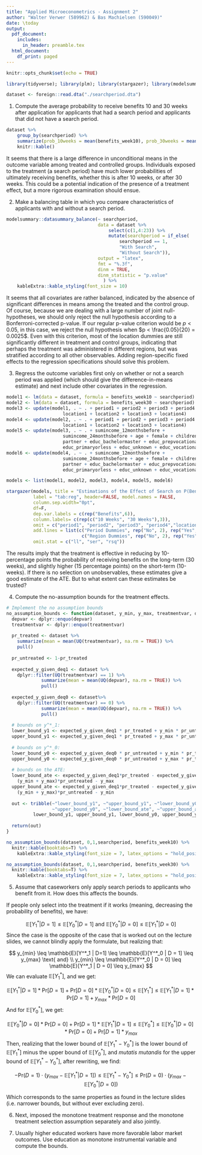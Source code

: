 ```yaml
---
title: "Applied Microeconometrics - Assignment 2"
author: "Walter Verwer (589962) & Bas Machielsen (590049)"
date: \today
output:
  pdf_document:
    includes:
      in_header: preamble.tex
  html_document:
    df_print: paged
---
```


```r
knitr::opts_chunk$set(echo = TRUE)

library(tidyverse); library(plm); library(stargazer); library(modelsummary)

dataset <- foreign::read.dta("./searchperiod.dta")
```

1. Compute the average probability to receive benefits 10 and 30 weeks after application for applicants that had a search period and applicants that did not have a search period.

```r
dataset %>%
    group_by(searchperiod) %>%
    summarize(prob_10weeks = mean(benefits_week10), prob_30weeks = mean(benefits_week30)) %>%
    knitr::kable()
```

It seems that there is a large difference in unconditional means in the outcome variable among treated and controlled groups. Individuals exposed to the treatment (a search period) have much lower probabilities of ultimately receiving benefits, whether this is after 10 weeks, or after 30 weeks. This could be a potential indication of the presence of a treatment effect, but a more rigorous examination should ensue. 

2. Make a balancing table in which you compare characteristics of applicants with and without a search period.

```r
modelsummary::datasummary_balance(~ searchperiod,
                                  data = dataset %>%
                                      select(c(1,4:23)) %>%
                                      mutate(searchperiod = if_else(
                                          searchperiod == 1,
                                          "With Search", 
                                          "Without Search")), 
                                  output = "latex", 
                                  fmt = "%.3f",
                                  dinm = TRUE,
                                  dinm_statistic = "p.value"
                                    ) %>%
    kableExtra::kable_styling(font_size = 10)

```

It seems that all covariates are rather balanced, indicated by the absence of significant differences in means among the treated and the control group. Of course, because we are dealing with a large number of joint null-hypotheses, we should only reject the null hypothesis according to a Bonferroni-corrected p-value. If our regular p-value criterion would be $p < 0.05$, in this case, we reject the null hypothesis when $p < \frac{0.05}{20} = 0.0025$. Even with this criterion, most of the location dummies are still significantly different in treatment and control groups, indicating that perhaps the treatment was administered in different regions, but was stratified according to all other observables. Adding region-specific fixed effects to the regression specifications should solve this problem. 

3. Regress the outcome variables first only on whether or not a search period was applied (which should give the difference-in-means estimate) and next include other covariates in the regression.

```r
model1 <- lm(data = dataset, formula = benefits_week10 ~ searchperiod)
model2 <- lm(data = dataset, formula = benefits_week30 ~ searchperiod)
model3 <- update(model1, . ~ . + period1 + period2 + period3 + period4 + 
                     location1 + location2 + location3 + location4)
model4 <- update(model2, . ~ . + period1 + period2 + period3 + period4 + 
                     location1 + location2 + location3 + location4)
model5 <- update(model3, . ~ . + sumincome_12monthsbefore + 
                     sumincome_24monthsbefore + age + female + children + 
                     partner + educ_bachelormaster + educ_prepvocational + 
                     educ_primaryorless + educ_unknown + educ_vocational)
model6 <- update(model4, . ~ . + sumincome_12monthsbefore + 
                     sumincome_24monthsbefore + age + female + children + 
                     partner + educ_bachelormaster + educ_prepvocational +
                     educ_primaryorless + educ_unknown + educ_vocational)

models <- list(model1, model2, model3, model4, model5, model6)
```


```r
stargazer(models, title = "Estimations of the Effect of Search on P(Benefits)",
          label = "tab:reg", header=FALSE, model.names = FALSE,
          column.sep.width="0pt",
          df=F,
          dep.var.labels = c(rep("Benefits",6)),
          column.labels= c(rep(c("10 Weeks", "30 Weeks"),3)),
          omit = c("period1", "period2", "period3", "period4","location"),
          add.lines = list(c("Period Dummies", rep("No", 2), rep("Yes", 4)),
                            c("Region Dummies", rep("No", 2), rep("Yes", 4))),
          omit.stat = c("ll", "ser", "rsq"))

```

The results imply that the treatment is effective in reducing by 10-percentage points the probability of receiving benefits on the long-term (30 weeks), and slightly higher (15 percentage points) on the short-term (10-weeks). If there is no selection on unobservables, these estimates give a good estimate of the ATE. But to what extent can these estimates be trusted? 

\clearpage

4. Compute the no-assumption bounds for the treatment effects.

```r
# Implement the no assumption bounds
no_assumption_bounds <- function(dataset, y_min, y_max, treatmentvar, depvar){
  depvar <- dplyr::enquo(depvar)
  treatmentvar <- dplyr::enquo(treatmentvar)
  
  pr_treated <- dataset %>%
    summarize(mean = mean(UQ(treatmentvar), na.rm = TRUE)) %>%
    pull() 
  
  pr_untreated <- 1-pr_treated
  
  expected_y_given_deq1 <- dataset %>%
    dplyr::filter(UQ(treatmentvar) == 1) %>%
             summarize(mean = mean(UQ(depvar), na.rm = TRUE)) %>%
             pull()
  
  expected_y_given_deq0 <- dataset%>%
    dplyr::filter(UQ(treatmentvar) == 0) %>%
             summarize(mean = mean(UQ(depvar), na.rm = TRUE)) %>%
             pull()
           
  # bounds on y^*_1: 
  lower_bound_y1 <- expected_y_given_deq1 * pr_treated + y_min * pr_untreated 
  upper_bound_y1 <- expected_y_given_deq1 * pr_treated + y_max * pr_untreated
  
  # bounds on y^*_0:
  lower_bound_y0 <- expected_y_given_deq0 * pr_untreated + y_min * pr_treated 
  upper_bound_y0 <- expected_y_given_deq0 * pr_untreated + y_max * pr_treated
  
  # bounds on the ATE:
  lower_bound_ate <- expected_y_given_deq1*pr_treated - expected_y_given_deq0*pr_untreated + 
    (y_min + y_max)*pr_untreated - y_max 
  upper_bound_ate <- expected_y_given_deq1*pr_treated - expected_y_given_deq0*pr_untreated + 
    (y_min + y_max)*pr_untreated - y_min
  
  out <- tribble(~"lower_bound_y1", ~"upper_bound_y1", ~"lower_bound_y0",
                 ~"upper_bound_y0", ~"lower_bound_ate", ~"upper_bound_ate",
          lower_bound_y1, upper_bound_y1, lower_bound_y0, upper_bound_y0, lower_bound_ate, upper_bound_ate)
  
  return(out)
}

no_assumption_bounds(dataset, 0,1,searchperiod, benefits_week10) %>%
  knitr::kable(booktabs=T) %>%
    kableExtra::kable_styling(font_size = 7, latex_options = "hold_position")

no_assumption_bounds(dataset, 0,1,searchperiod, benefits_week30) %>%
  knitr::kable(booktabs=T) %>%
    kableExtra::kable_styling(font_size = 7, latex_options = "hold_position")
```


5. Assume that caseworkers only apply search periods to applicants who benefit from it. How does this affects the bounds.

If people only select into the treatment if it works (meaning, decreasing the probability of benefits), we have:

$$
\mathbb{E}[Y^*_1 | D=1] \leq \mathbb{E}[Y^*_0 | D = 1] \text{ and } \mathbb{E}[Y^*_0 | D = 0] \leq \mathbb{E}[Y^*_1 | D = 0]
$$
Since the case is the opposite of the case that is worked out on the lecture slides, we cannot blindly apply the formulate, but realizing that:

$$
y_{min} \leq \mathbb{E}[Y^*_1 | D=1] \leq \mathbb{E}[Y^*_0 | D = 1] \leq y_{max} \text{ and} \\
y_{min} \leq \mathbb{E}[Y^*_0 | D = 0] \leq \mathbb{E}[Y^*_1 | D = 0] \leq y_{max}
$$
We can evaluate $\mathbb{E}[Y^*_1]$, and we get:

$$
\mathbb{E}[Y^*_1 | D = 1] * \text{Pr}[D=1] + \text{Pr}[D=0] * \mathbb{E}[Y^*_0 | D=0] \leq \mathbb{E}[Y^*_1] \leq \mathbb{E}[Y^*_1 | D = 1] * \text{Pr}[D=1] + y_{max} * \text{Pr}[D=0]
$$
And for $\mathbb{E}[Y^*_0]$, we get:

$$
\mathbb{E}[Y^*_0 | D = 0] * \text{Pr}[D=0] + \text{Pr}[D=1] * \mathbb{E}[Y^*_1 | D = 1] \leq \mathbb{E}[Y^*_0] \leq \mathbb{E}[Y^*_0 | D = 0] * \text{Pr}[D=0] + \text{Pr}[D=1]*y_{max}
$$
Then, realizing that the lower bound of $\mathbb{E}[Y^*_1 - Y^*_0]$ is the lower bound of $\mathbb{E}[Y^*_1]$ minus the upper bound of $\mathbb{E}[Y^*_0]$, and _mutatis mutandis_ for the upper bound of $\mathbb{E}[Y^*_1 - Y^*_0]$, after rewriting, we find:

$$
-\text{Pr}(D=1) \cdot \left( y_{max} - \mathbb{E}[Y^*_1 | D = 1] \right) \leq \mathbb{E}[Y^*_1 - Y^*_0] \leq \text{Pr}(D=0) \cdot \left( y_{max} - \mathbb{E}[Y^*_0 | D = 0] \right)
$$

Which corresponds to the same properties as found in the lecture slides (i.e. narrower bounds, but without ever excluding zero). 

6. Next, imposed the monotone treatment response and the monotone treatment selection assumption separately and also jointly.

7. Usually higher educated workers have more favorable labor market outcomes. Use education as monotone instrumental variable and compute the bounds.